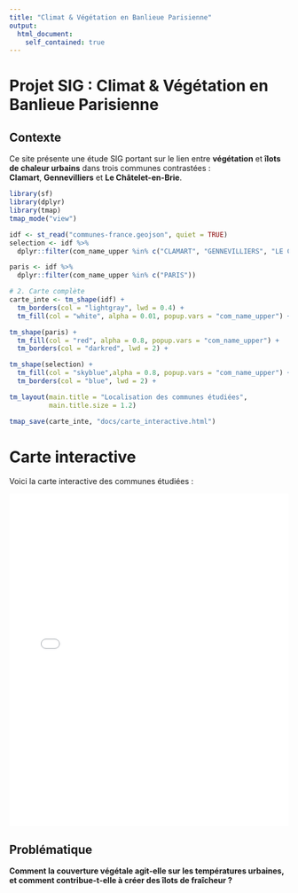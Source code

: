 ```yaml
---
title: "Climat & Végétation en Banlieue Parisienne"
output:
  html_document:
    self_contained: true
---
```


# Projet SIG : Climat & Végétation en Banlieue Parisienne

## Contexte

Ce site présente une étude SIG portant sur le lien entre **végétation** et **îlots de chaleur urbains** dans trois communes contrastées :  
**Clamart**, **Gennevilliers** et **Le Châtelet-en-Brie**.


```r
library(sf)
library(dplyr)
library(tmap)
tmap_mode("view")

idf <- st_read("communes-france.geojson", quiet = TRUE)
selection <- idf %>%
  dplyr::filter(com_name_upper %in% c("CLAMART", "GENNEVILLIERS", "LE CHÂTELET-EN-BRIE"))

paris <- idf %>%
  dplyr::filter(com_name_upper %in% c("PARIS"))

# 2. Carte complète
carte_inte <- tm_shape(idf) +
  tm_borders(col = "lightgray", lwd = 0.4) +
  tm_fill(col = "white", alpha = 0.01, popup.vars = "com_name_upper") +

tm_shape(paris) +
  tm_fill(col = "red", alpha = 0.8, popup.vars = "com_name_upper") +
  tm_borders(col = "darkred", lwd = 2) +

tm_shape(selection) +
  tm_fill(col = "skyblue",alpha = 0.8, popup.vars = "com_name_upper") +
  tm_borders(col = "blue", lwd = 2) +

tm_layout(main.title = "Localisation des communes étudiées",
          main.title.size = 1.2)

tmap_save(carte_inte, "docs/carte_interactive.html")

```
# Carte interactive

Voici la carte interactive des communes étudiées :

<iframe src="carte_interactive.html" width="100%" height="600px" frameborder="0"></iframe>


## Problématique

**Comment la couverture végétale agit-elle sur les températures urbaines, et comment contribue-t-elle à créer des îlots de fraîcheur ?**
